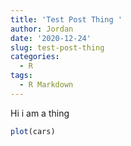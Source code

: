 ```yaml
---
title: 'Test Post Thing '
author: Jordan
date: '2020-12-24'
slug: test-post-thing
categories:
  - R
tags:
  - R Markdown
---
```






Hi i am a thing



```r
plot(cars)
```

